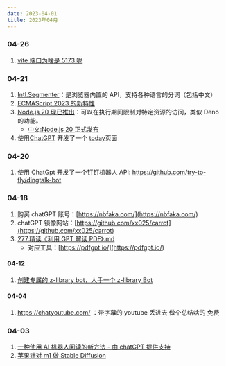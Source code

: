 ```yaml
---
date: 2023-04-01
title: 2023年04月
---
```


### 04-26

1. [vite 端口为啥是 5173 呢](https://github.com/vitejs/vite/pull/8148)

### 04-21

1. [Intl.Segmenter](https://developer.mozilla.org/zh-CN/docs/Web/JavaScript/Reference/Global_Objects/Intl/Segmenter)：是浏览器内置的 API，支持各种语言的分词（包括中文）
2. [ECMAScript 2023 的新特性](https://pawelgrzybek.com/whats-new-in-ecmascript-2023/)
3. [Node.js 20 现已推出](https://nodejs.org/en/blog/announcements/v20-release-announce)：可以在执行期间限制对特定资源的访问，类似 Deno 的功能。
   - [中文:Node.js 20 正式发布](https://www.infoq.cn/article/9QU4eRfjNmNjidpjRkUI)
4. 使用[ChatGPT](https://sharegpt.com/c/7YDyeuM) 开发了一个 [today](./today)页面

### 04-20

1. 使用 ChatGpt 开发了一个钉钉机器人 API: https://github.com/try-to-fly/dingtalk-bot

### 04-18

1. 购买 chatGPT 账号：[https://nbfaka.com/](https://nbfaka.com/)
2. chatGPT 镜像网站：[https://github.com/xx025/carrot](https://github.com/xx025/carrot)
3. [277.精读《利用 GPT 解读 PDF》.md](https://github.com/ascoders/weekly/blob/master/%E5%89%8D%E6%B2%BF%E6%8A%80%E6%9C%AF/277.%E7%B2%BE%E8%AF%BB%E3%80%8A%E5%88%A9%E7%94%A8%20GPT%20%E8%A7%A3%E8%AF%BB%20PDF%E3%80%8B.mdx)
   - 对应工具：[https://pdfgpt.io/](https://pdfgpt.io/)

#### 04-12

1. [创建专属的 z-library bot，人手一个 z-library Bot](https://zhuanlan.zhihu.com/p/601399047)

#### 04-04

1. https://chatyoutube.com/ ：带字幕的 youtube 丢进去 做个总结啥的 免费

### 04-03

1. [一种使用 AI 机器人阅读的新方法 - 由 chatGPT 提供支持](https://github.com/madawei2699/myGPTReader)
2. [苹果针对 m1 做 Stable Diffusion](https://github.com/apple/ml-stable-diffusion)

